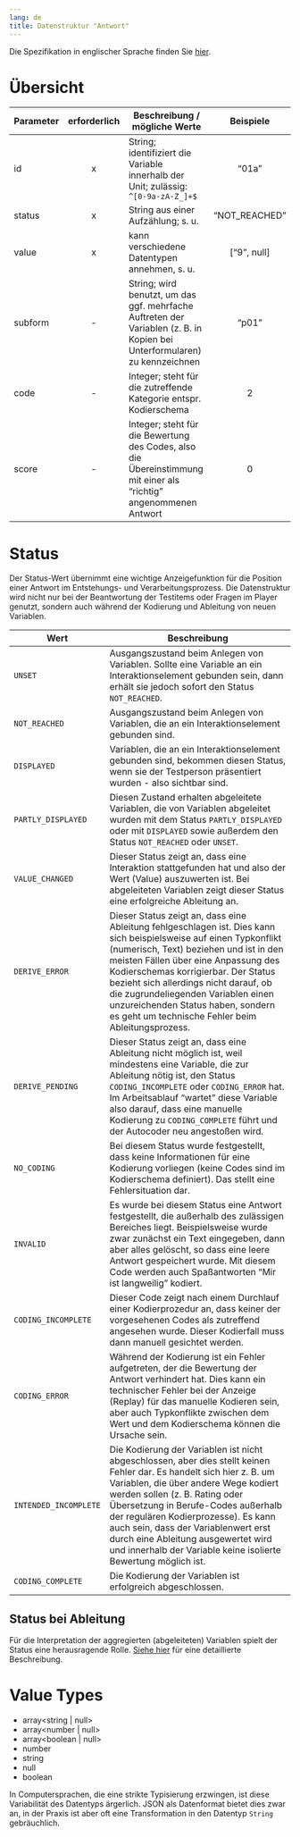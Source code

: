 ```yaml
---
lang: de
title: Datenstruktur "Antwort"
---
```


Die Spezifikation in englischer Sprache finden Sie [hier](https://iqb-berlin.github.io/responses).

# Übersicht

| Parameter | erforderlich | Beschreibung / mögliche Werte | Beispiele |
|--|:-:|------------------|:--:|
| id | x | String; identifiziert die Variable innerhalb der Unit; zulässig: `^[0-9a-zA-Z_]+$` | "01a" |
| status | x | String aus einer Aufzählung; s. u. | "NOT_REACHED" |
| value | x | kann verschiedene Datentypen annehmen, s. u. | ["9", null] |
| subform | - | String; wird benutzt, um das ggf. mehrfache Auftreten der Variablen (z. B. in Kopien bei Unterformularen) zu kennzeichnen | "p01" |
| code | - | Integer; steht für die zutreffende Kategorie entspr. Kodierschema | 2 |
| score | - | Integer; steht für die Bewertung des Codes, also die Übereinstimmung mit einer als "richtig" angenommenen Antwort | 0 |

# Status

Der Status-Wert übernimmt eine wichtige Anzeigefunktion für die Position einer Antwort im Entstehungs- und Verarbeitungsprozess. Die Datenstruktur wird nicht nur bei der Beantwortung der Testitems oder Fragen im Player genutzt, sondern auch während der Kodierung und Ableitung von neuen Variablen.

| Wert | Beschreibung |
|--|-------------|
|`UNSET`|Ausgangszustand beim Anlegen von Variablen. Sollte eine Variable an ein Interaktionselement gebunden sein, dann erhält sie jedoch sofort den Status `NOT_REACHED`.|
|`NOT_REACHED`|Ausgangszustand beim Anlegen von Variablen, die an ein Interaktionselement gebunden sind.|
|`DISPLAYED`|Variablen, die an ein Interaktionselement gebunden sind, bekommen diesen Status, wenn sie der Testperson präsentiert wurden - also sichtbar sind.|
|`PARTLY_DISPLAYED`|Diesen Zustand erhalten abgeleitete Variablen, die von Variablen abgeleitet wurden mit dem Status `PARTLY_DISPLAYED` oder mit `DISPLAYED` sowie außerdem den Status `NOT_REACHED` oder `UNSET`.|
|`VALUE_CHANGED`|Dieser Status zeigt an, dass eine Interaktion stattgefunden hat und also der Wert (Value) auszuwerten ist. Bei abgeleiteten Variablen zeigt dieser Status eine erfolgreiche Ableitung an.|
|`DERIVE_ERROR`|Dieser Status zeigt an, dass eine Ableitung fehlgeschlagen ist. Dies kann sich beispielsweise auf einen Typkonflikt (numerisch, Text) beziehen und ist in den meisten Fällen über eine Anpassung des Kodierschemas korrigierbar. Der Status bezieht sich allerdings nicht darauf, ob die zugrundeliegenden Variablen einen unzureichenden Status haben, sondern es geht um technische Fehler beim Ableitungsprozess.|
|`DERIVE_PENDING`|Dieser Status zeigt an, dass eine Ableitung nicht möglich ist, weil mindestens eine Variable, die zur Ableitung nötig ist, den Status `CODING_INCOMPLETE` oder `CODING_ERROR` hat. Im Arbeitsablauf "wartet" diese Variable also darauf, dass eine manuelle Kodierung zu `CODING_COMPLETE` führt und der Autocoder neu angestoßen wird.|
|`NO_CODING`|Bei diesem Status wurde festgestellt, dass keine Informationen für eine Kodierung vorliegen (keine Codes sind im Kodierschema definiert). Das stellt eine Fehlersituation dar. |
|`INVALID`|Es wurde bei diesem Status eine Antwort festgestellt, die außerhalb des zulässigen Bereiches liegt. Beispielsweise wurde zwar zunächst ein Text eingegeben, dann aber alles gelöscht, so dass eine leere Antwort gespeichert wurde. Mit diesem Code werden auch Spaßantworten "Mir ist langweilig" kodiert.|
|`CODING_INCOMPLETE`|Dieser Code zeigt nach einem Durchlauf einer Kodierprozedur an, dass keiner der vorgesehenen Codes als zutreffend angesehen wurde. Dieser Kodierfall muss dann manuell gesichtet werden.|
|`CODING_ERROR`|Während der Kodierung ist ein Fehler aufgetreten, der die Bewertung der Antwort verhindert hat. Dies kann ein technischer Fehler bei der Anzeige (Replay) für das manuelle Kodieren sein, aber auch Typkonflikte zwischen dem Wert und dem Kodierschema können die Ursache sein.|
|`INTENDED_INCOMPLETE`|Die Kodierung der Variablen ist nicht abgeschlossen, aber dies stellt keinen Fehler dar. Es handelt sich hier z. B. um Variablen, die über andere Wege kodiert werden sollen (z. B. Rating oder Übersetzung in Berufe-Codes außerhalb der regulären Kodierprozesse). Es kann auch sein, dass der Variablenwert erst durch eine Ableitung ausgewertet wird und innerhalb der Variable keine isolierte Bewertung möglich ist.|
|`CODING_COMPLETE`|Die Kodierung der Variablen ist erfolgreich abgeschlossen.|

::: {.callout-caution}
## Status bei Ableitung
Für die Interpretation der aggregierten (abgeleiteten) Variablen spielt der Status eine herausragende Rolle. [Siehe hier](../coding/missings.qmd#fälle-innerhalb-einer-unit) für eine detaillierte Beschreibung.
:::

# Value Types

* array<string | null>
* array<number | null>
* array<boolean | null>
* number
* string
* null
* boolean

::: {.callout-caution}
In Computersprachen, die eine strikte Typisierung erzwingen, ist diese Variabilität des Datentyps ärgerlich. JSON als Datenformat bietet dies zwar an, in der Praxis ist aber oft eine Transformation in den Datentyp `String` gebräuchlich.
:::